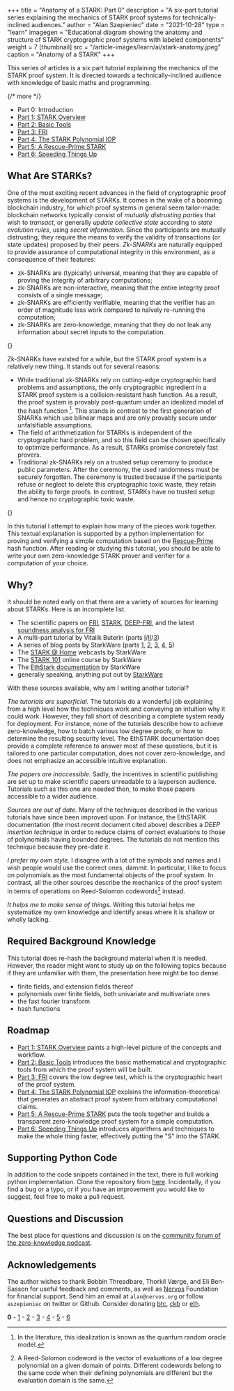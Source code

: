 +++
title = "Anatomy of a STARK: Part 0"
description = "A six-part tutorial series explaining the mechanics of STARK proof systems for technically-inclined audiences."
author = "Alan Szepieniec"
date = "2021-10-28"
type = "learn"
imagegen = "Educational diagram showing the anatomy and structure of STARK cryptographic proof systems with labeled components"
weight = 7
[thumbnail]
src = "/article-images/learn/ai/stark-anatomy.jpeg"
caption = "Anatomy of a STARK"
+++


This series of articles is a six part tutorial explaining the mechanics of the STARK proof system. It is directed towards a technically-inclined audience with knowledge of basic maths and programming.

{/*  more  */}

 - Part 0: Introduction
 - [Part 1: STARK Overview](overview)
 - [Part 2: Basic Tools](basic-tools)
 - [Part 3: FRI](fri)
 - [Part 4: The STARK Polynomial IOP](stark)
 - [Part 5: A Rescue-Prime STARK](rescue-prime)
 - [Part 6: Speeding Things Up](faster)

## What Are STARKs?

One of the most exciting recent advances in the field of cryptographic proof systems is the development of STARKs. It comes in the wake of a booming blockchain industry, for which proof systems in general seem tailor-made: blockchain networks typically consist of *mutually distrusting parties* that wish to *transact*, or generally *update collective state* according to *state evolution rules*, using *secret information*. Since the participants are mutually distrusting, they require the means to verify the validity of transactions (or state updates) proposed by their peers. *Zk-SNARKs* are naturally equipped to provide assurance of computational integrity in this environment, as a consequence of their features:
 - zk-SNARKs are (typically) universal, meaning that they are capable of proving the integrity of arbitrary computations;
 - zk-SNARKs are non-interactive, meaning that the entire integrity proof consists of a single message;
 - zk-SNARKs are efficiently verifiable, meaning that the verifier has an order of magnitude less work compared to naïvely re-running the computation;
 - zk-SNARKs are zero-knowledge, meaning that they do not leak any information about secret inputs to the computation.

{<ArticleImage src="/article-images/learn/twitter-vitalik.png" type="table" centered={true} alt="Vitalik Buterin tweet about SNARKs" caption="Zk-SNARKs are expected to be a significant revolution." />}

Zk-SNARKs have existed for a while, but the STARK proof system is a relatively new thing. It stands out for several reasons:
 - While traditional zk-SNARKs rely on cutting-edge cryptographic hard problems and assumptions, the only cryptographic ingredient in a STARK proof system is a collision-resistant hash function. As a result, the proof system is provably post-quantum under an idealized model of the hash function [^1]. This stands in contrast to the first generation of SNARKs which use bilinear maps and are only provably secure under unfalsifiable assumptions.
 - The field of arithmetization for STARKs is independent of the cryptographic hard problem, and so this field can be chosen specifically to optimize performance. As a result, STARKs promise concretely fast provers.
 - Traditional zk-SNARKs rely on a trusted setup ceremony to produce public parameters. After the ceremony, the used randomness must be securely forgotten. The ceremony is trusted because if the participants refuse or neglect to delete this cryptographic toxic waste, they retain the ability to forge proofs. In contrast, STARKs have no trusted setup and hence no cryptographic toxic waste.

{<ArticleImage src="/article-images/learn/twitter-eli.png" type="table" centered={true} alt="Eli Ben-Sasson tweet about STARKs" caption="STARKs will beat SNARKs" />}

In this tutorial I attempt to explain how many of the pieces work together. This textual explanation is supported by a python implementation for proving and verifying a simple computation based on the [Rescue-Prime](https://eprint.iacr.org/2020/1143.pdf) hash function. After reading or studying this tutorial, you should be able to write your own zero-knowledge STARK prover and verifier for a computation of your choice.

## Why?

It should be noted early on that there are a variety of sources for learning about STARKs. Here is an incomplete list.
 - The scientific papers on [FRI](https://eccc.weizmann.ac.il/report/2017/134/revision/1/download/), [STARK](https://eprint.iacr.org/2018/046.pdf), [DEEP-FRI](https://eprint.iacr.org/2019/336.pdf), and the latest [soundness analysis for FRI](https://eccc.weizmann.ac.il/report/2020/083/)
 - A multi-part tutorial by Vitalik Buterin (parts [I](https://vitalik.ca/general/2017/11/09/starks_part_1.html)/[II](https://vitalik.ca/general/2017/11/22/starks_part_2.html)/[3](https://vitalik.ca/general/2018/07/21/starks_part_3.html))
 - A series of blog posts by StarkWare (parts [1](https://medium.com/starkware/stark-math-the-journey-begins-51bd2b063c71), [2](https://medium.com/starkware/arithmetization-i-15c046390862), [3](https://medium.com/starkware/arithmetization-ii-403c3b3f4355), [4](https://medium.com/starkware/low-degree-testing-f7614f5172db), [5](https://medium.com/starkware/a-framework-for-efficient-starks-19608ba06fbe))
 - The [STARK @ Home](https://www.youtube.com/playlist?list=PLcIyXLwiPilUFGw7r2uyWerOkbx4GFMXq) webcasts by StarkWare
 - The [STARK 101](https://starkware.co/developers-community/stark101-onlinecourse/) online course by StarkWare
 - The [EthStark documentation](https://eprint.iacr.org/2021/582.pdf) by StarkWare
 - generally speaking, anything put out by [StarkWare](https://starkware.co)

With these sources available, why am I writing another tutorial?

*The tutorials are superficial.* The tutorials do a wonderful job explaining from a high level how the techniques work and conveying an intuition why it could work. However, they fall short of describing a complete system ready for deployment. For instance, none of the tutorials describe how to achieve zero-knowledge, how to batch various low degree proofs, or how to determine the resulting security level. The EthSTARK documentation does provide a complete reference to answer most of these questions, but it is tailored to one particular computation, does not cover zero-knowledge, and does not emphasize an accessible intuitive explanation.

*The papers are inaccessible.* Sadly, the incentives in scientific publishing are set up to make scientific papers unreadable to a layperson audience. Tutorials such as this one are needed then, to make those papers accessible to a wider audience.

*Sources are out of date.* Many of the techniques described in the various tutorials have since been improved upon. For instance, the EthSTARK documentation (the most recent document cited above) describes a *DEEP insertion technique* in order to reduce claims of correct evaluations to those of polynomials having bounded degrees. The tutorials do not mention this technique because they pre-date it.

*I prefer my own style.* I disagree with a lot of the symbols and names and I wish people would use the correct ones, dammit. In particular, I like to focus on polynomials as the most fundamental objects of the proof system. In contrast, all the other sources describe the mechanics of the proof system in terms of operations on Reed-Solomon codewords[^2] instead.

*It helps me to make sense of things.* Writing this tutorial helps me systematize my own knowledge and identify areas where it is shallow or wholly lacking. 

## Required Background Knowledge

This tutorial does re-hash the background material when it is needed. However, the reader might want to study up on the following topics because if they are unfamiliar with them, the presentation here might be too dense.

- finite fields, and extension fields thereof
- polynomials over finite fields, both univariate and multivariate ones
- the fast fourier transform
- hash functions

## Roadmap

 - [Part 1: STARK Overview](overview) paints a high-level picture of the concepts and workflow.
 - [Part 2: Basic Tools](basic-tools) introduces the basic mathematical and cryptographic tools from which the proof system will be built.
 - [Part 3: FRI](fri) covers the low degree test, which is the cryptographic heart of the proof system.
 - [Part 4: The STARK Polynomial IOP](stark) explains the information-theoretical that generates an abstract proof system from arbitrary computational claims.
 - [Part 5: A Rescue-Prime STARK](rescue-prime) puts the tools together and builds a transparent zero-knowledge proof system for a simple computation.
 - [Part 6: Speeding Things Up](faster) introduces algorithms and techniques to make the whole thing faster, effectively putting the "S" into the STARK.

## Supporting Python Code

In addition to the code snippets contained in the text, there is full working python implementation. Clone the repository from [here](https://github.com/aszepieniec/stark-anatomy). Incidentally, if you find a bug or a typo, or if you have an improvement you would like to suggest, feel free to make a pull request.

## Questions and Discussion

The best place for questions and discussion is on the [community forum of the zero-knowledge podcast](https://community.zeroknowledge.fm). 

## Acknowledgements

The author wishes to thank Bobbin Threadbare, Thorkil Værge, and Eli Ben-Sasson for useful feedback and comments, as well as [Nervos](https://nervos.org) Foundation for financial support. Send him an email at `alan@nervos.org` or follow `aszepieniec` on twitter or Github. Consider donating [btc](bitcoin:bc1qg32wme6sqltus5e9yzuq4y56xxc0rutly8ak7y), [ckb](nervos:ckb1qyq9s4rvld206a3rl6jmzxav4ffx58uj5prsv867ml) or [eth](ethereum:0x934B24cE32ceEDB38ce088Da1D9366Fa23F7B3f4).

**0** - [1](overview) - [2](basic-tools) - [3](fri) - [4](stark) - [5](rescue-prime) - [6](faster)

[^1]: In the literature, this idealization is known as the quantum random oracle model.
[^2]: A Reed-Solomon codeword is the vector of evaluations of a low degree polynomial on a given domain of points. Different codewords belong to the same code when their defining polynomials are different but the evaluation domain is the same.
